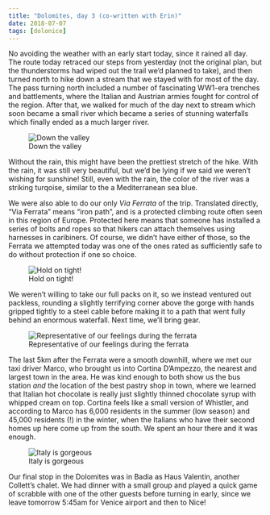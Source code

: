 ```yaml
---
title: "Dolomites, day 3 (co-written with Erin)"
date: 2018-07-07
tags: [dolonice]
---
```

  
No avoiding the weather with an early start today, since it rained all day. The route today retraced our steps from yesterday (not the original plan, but the thunderstorms had wiped out the trail we'd planned to take), and then turned north to hike down a stream that we stayed with for most of the day. The pass turning north included a number of fascinating WW1-era trenches and battlements, where the Italian and Austrian armies fought for control of the region. After that, we walked for much of the day next to stream which soon became a small river which became a series of stunning waterfalls which finally ended as a much larger river. 

![Down the valley](/img/dolonice/IMG_4254.jpg)

Without the rain, this might have been the prettiest stretch of the hike. With the rain, it was still very beautiful, but we'd be lying if we said we weren't wishing for sunshine! Still, even with the rain, the color of the river was a striking turqoise, similar to the a Mediterranean sea blue. 

We were also able to do our only _Via Ferrata_ of the trip. Translated directly, "Via Ferrata" means "iron path", and is a protected climbing route often seen in this region of Europe. Protected here means that someone has installed a series of bolts and ropes so that hikers can attach themselves using harnesses in caribiners. Of course, we didn't have either of those, so the Ferrata we attempted today was one of the ones rated as sufficiently safe to do without protection if one so choice. 

![Hold on tight!](/img/dolonice/IMG_4314.jpg)

We weren't willing to take our full packs on it, so we instead ventured out packless, rounding a slightly terrifying corner above the gorge with hands gripped tightly to a steel cable before making it to a path that went fully behind an enormous waterfall. Next time, we'll bring gear.

![Representative of our feelings during the ferrata](/img/dolonice/IMG_4325.jpg)

The last 5km after the Ferrata were a smooth downhill, where we met our taxi driver Marco, who brought us into Cortina D'Ampezzo, the nearest and largest town in the area. He was kind enough to both show us the bus station _and_ the location of the best pastry shop in town, where we learned that Italian hot chocolate is really just slightly thinned chocolate syrup with whipped cream on top. Cortina feels like a small version of Whistler, and according to Marco has 6,000 residents in the summer (low season) and 45,000 residents (!) in the winter, when the Italians who have their second homes up here come up from the south. We spent an hour there and it was enough.

![Italy is gorgeous](/img/dolonice/IMG_4301.jpg)

Our final stop in the Dolomites was in Badia as Haus Valentin, another Collett's chalet. We had dinner with a small group and played a quick game of scrabble with one of the other guests before turning in early, since we leave tomorrow 5:45am for Venice airport and then to Nice!









